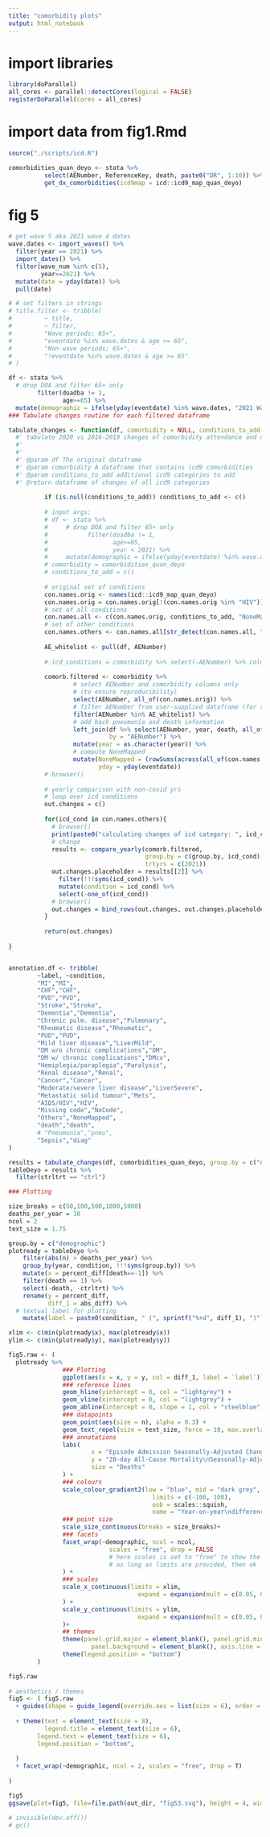 ```yaml
---
title: "comorbidity plots"
output: html_notebook
---
```


# import libraries

```r
library(doParallel)
all_cores <- parallel::detectCores(logical = FALSE)
registerDoParallel(cores = all_cores)
```

# import data from fig1.Rmd

```r
source("./scripts/icd.R")

comorbidities_quan_deyo <- stata %>% 
          select(AENumber, ReferenceKey, death, paste0("DR", 1:10)) %>%
          get_dx_comorbidities(icd9map = icd::icd9_map_quan_deyo)
```


# fig 5 

```r
# get wave 5 aka 2021 wave 4 dates
wave.dates <- import_waves() %>% 
  filter(year == 2021) %>%
  import_dates() %>%
  filter(wave_num %in% c(5),
         year==2021) %>%
  mutate(date = yday(date)) %>%
  pull(date)

# # set filters in strings
# title.filter <- tribble(
#         ~ title,
#         ~ filter,
#         "Wave periods; 65+",
#         "eventdate %in% wave.dates & age >= 65",
#         "Non-wave periods; 65+",
#         "!eventdate %in% wave.dates & age >= 65"
# )

df <- stata %>% 
  # drop DOA and filter 65+ only
        filter(doadba != 1,
               age>=65) %>%
  mutate(demographic = ifelse(yday(eventdate) %in% wave.dates, "2021 Wave", "2021 Non-wave")) 
### Tabulate changes routine for each filtered dataframe

tabulate_changes <- function(df, comorbidity = NULL, conditions_to_add = NULL, group.by = c("demographic")) {
  #' tabulate 2020 vs 2016-2019 changes of comorbidity attendance and deaths (2021 vs 2016-2019 to be added)
  #' 
  #'
  #' @param df The original dataframe
  #' @param comorbidity A dataframe that contains icd9 comorbidities
  #' @param conditions_to_add additional icd9 categories to add
  #' @return dataframe of changes of all icd9 categories
        
          if (is.null(conditions_to_add)) conditions_to_add <- c()
          
          # input args:
          # df <- stata %>% 
          #     # drop DOA and filter 65+ only
          #           filter(doadba != 1,
          #                  age>=65,
          #                  year < 2021) %>%
          #     mutate(demographic = ifelse(yday(eventdate) %in% wave.dates, "2020 Wave", "2020 Non-wave"))
          # comorbidity = comorbidities_quan_deyo
          # conditions_to_add = c()
          
          # original set of conditions
          con.names.orig <- names(icd::icd9_map_quan_deyo)
          con.names.orig = con.names.orig[!(con.names.orig %in% "HIV")]
          # set of all conditions
          con.names.all <- c(con.names.orig, conditions_to_add, "NoneMapped")
          # set of other conditions
          con.names.others <- con.names.all[str_detect(con.names.all, "NoneMapped", negate = T)]
          
          AE_whitelist <- pull(df, AENumber)
          
          # icd_conditions = comorbidity %>% select(-AENumber) %>% colnames()
                
          comorb.filtered <- comorbidity %>% 
                  # select AENumber and comorbidity columns only 
                  # (to ensure reproducibility)
                  select(AENumber, all_of(con.names.orig)) %>% 
                  # filter AENumber from user-supplied dataframe (for subsetting)
                  filter(AENumber %in% AE_whitelist) %>% 
                  # add back pneumonia and death information
                  left_join(df %>% select(AENumber, year, death, all_of(conditions_to_add), eventdate, !!!syms(group.by)),
                            by = "AENumber") %>%
                  mutate(year = as.character(year)) %>%
                  # compute NoneMapped
                  mutate(NoneMapped = (rowSums(across(all_of(con.names.others))) == 0),
                         yday = yday(eventdate))
          # browser()
         
          # yearly comparison with non-covid yrs
          # loop over icd conditions
          out.changes = c()
          
          for(icd_cond in con.names.others){
            # browser()
            print(paste0("calculating changes of icd category: ", icd_cond))
            # change
            results <- compare_yearly(comorb.filtered, 
                                      group.by = c(group.by, icd_cond), 
                                      trtyrs = c(2021))
            out.changes.placeholder = results[[2]] %>% 
              filter(!!!syms(icd_cond)) %>% 
              mutate(condition = icd_cond) %>%
              select(-one_of(icd_cond)) 
            # browser()
            out.changes = bind_rows(out.changes, out.changes.placeholder)
          }
          
          return(out.changes)
        
}


annotation.df <- tribble(
        ~label, ~condition,
        "MI","MI",
        "CHF","CHF",
        "PVD","PVD",
        "Stroke","Stroke",
        "Dementia","Dementia",
        "Chronic pulm. disease","Pulmonary",
        "Rheumatic disease","Rheumatic",
        "PUD","PUD",
        "Mild liver disease","LiverMild",
        "DM w/o chronic complications","DM",
        "DM w/ chronic complications","DMcx",
        "Hemiplegia/paraplegia","Paralysis",
        "Renal disease","Renal",
        "Cancer","Cancer",
        "Moderate/severe liver disease","LiverSevere",
        "Metastatic solid tumour","Mets",
        "AIDS/HIV","HIV",
        "Missing code","NoCode",
        "Others","NoneMapped",
        "death","death",
        # "Pneumonia","pneu",
        "Sepsis","diag"
)

results = tabulate_changes(df, comorbidities_quan_deyo, group.by = c("demographic"))
tableDeyo = results %>%
  filter(ctrltrt == "ctrl")

```



```r
### Plotting

size_breaks = c(50,100,500,1000,5000)
deaths_per_year = 10
ncol = 2
text_size = 1.75

group.by = c("demographic")
plotready = tableDeyo %>%
    filter(abs(n) > deaths_per_year) %>%
    group_by(year, condition, !!!syms(group.by)) %>%
    mutate(x = percent_diff[death==-1]) %>%
    filter(death == 1) %>%
    select(-death, -ctrltrt) %>%
    rename(y = percent_diff,
           diff_1 = abs_diff) %>%
  # textual label for plotting
    mutate(label = paste0(condition, " (", sprintf("%+d", diff_1), ")"))

xlim <- c(min(plotready$x), max(plotready$x))
ylim <- c(min(plotready$y), max(plotready$y))

fig5.raw <- (
  plotready %>% 
               ### Plotting
               ggplot(aes(x = x, y = y, col = diff_1, label = `label`)) +
               ### reference lines
               geom_hline(yintercept = 0, col = "lightgrey") +
               geom_vline(xintercept = 0, col = "lightgrey") +
               geom_abline(intercept = 0, slope = 1, col = "steelblue") +
               ### datapoints
               geom_point(aes(size = n), alpha = 0.3) +
               geom_text_repel(size = text_size, force = 10, max.overlaps = 20) +
               ### annotations
               labs(
                       x = "Episode Admission Seasonally-Adjusted Change (%)",
                       y = "28-day All-Cause Mortality\nSeasonally-Adjusted Change (%)",
                       size = "Deaths"
               ) +
               ### colours 
               scale_colour_gradient2(low = "blue", mid = "dark grey", high = "red",
                                        limits = c(-100, 100),
                                        oob = scales::squish,
                                        name = "Year-on-year\ndifference\nin deaths")+ 
               ### point size
               scale_size_continuous(breaks = size_breaks)+ 
               ### facets
               facet_wrap(~demographic, ncol = ncol,
                            scales = "free", drop = FALSE
                            # here scales is set to "free" to show the axis in each facet
                            # as long as limits are provided, then ok
               ) +
               ### scales
               scale_x_continuous(limits = xlim,
                                    expand = expansion(mult = c(0.05, 0.05))
               ) + 
               scale_y_continuous(limits = ylim,
                                    expand = expansion(mult = c(0.05, 0.05))
               )+ 
               ## themes 
               theme(panel.grid.major = element_blank(), panel.grid.minor = element_blank(),
                       panel.background = element_blank(), axis.line = element_line(colour = "black")) + 
               theme(legend.position = "bottom")
        )

fig5.raw
        
# aesthetics / themes
fig5 <- ( fig5.raw
  + guides(shape = guide_legend(override.aes = list(size = 6), order = 1))
  
  + theme(text = element_text(size = 8),
          legend.title = element_text(size = 6), 
        legend.text = element_text(size = 6),
        legend.position = "bottom",
                    
  )
  + facet_wrap(~demographic, ncol = 2, scales = "free", drop = T) 
  
)

fig5 
ggsave(plot=fig5, file=file.path(out_dir, "figS3.svg"), height = 4, width = 8.3 - 0.75*2)

# invisible(dev.off())
# gc()
```

